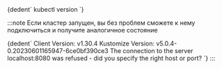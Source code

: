
<CodeBlock language="bash">
  {dedent`
        kubectl version
    `}
</CodeBlock>

:::note
Если кластер запущен, вы без проблем сможете к нему подключиться и получите аналогичное состояние

<CodeBlock language="bash">
  {dedent`
        Client Version: v1.30.4
        Kustomize Version: v5.0.4-0.20230601165947-6ce0bf390ce3
        The connection to the server localhost:8080 was refused - did you specify the right host or port?
    `}
</CodeBlock>
:::
